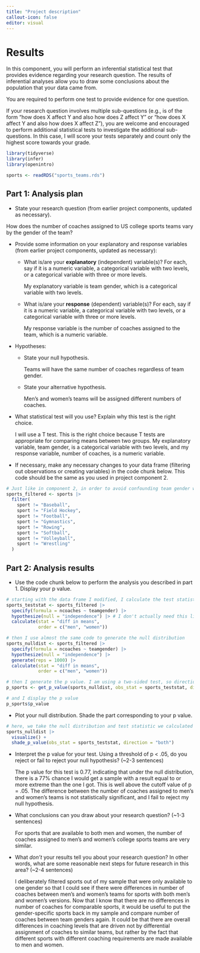 ```yaml
---
title: "Project description"
callout-icon: false
editor: visual
---
```


# Results {#results}

In this component, you will perform an inferential statistical test that provides evidence regarding your research question. The results of inferential analyses allow you to draw some conclusions about the population that your data came from.

You are required to perform one test to provide evidence for one question.

If your research question involves multiple sub-questions (e.g., is of the form "how does X affect Y and also how does Z affect Y" or "how does X affect Y and also how does X affect Z"), you are welcome and encouraged to perform additional statistical tests to investigate the additional sub-questions. In this case, I will score your tests separately and count only the highest score towards your grade.

```r
library(tidyverse)
library(infer)
library(openintro)

sports <- readRDS("sports_teams.rds")
```

## Part 1: Analysis plan

-   State your research question (from earlier project components, updated as necessary).

How does the number of coaches assigned to US college sports teams vary by the gender of the team?

-   Provide some information on your explanatory and response variables (from earlier project components, updated as necessary):

    -   What is/are your **explanatory** (independent) variable(s)? For each, say if it is a numeric variable, a categorical variable with two levels, or a categorical variable with three or more levels.

        My explanatory variable is team gender, which is a categorical variable with two levels.

    -   What is/are your **response** (dependent) variable(s)? For each, say if it is a numeric variable, a categorical variable with two levels, or a categorical variable with three or more levels.

        My response variable is the number of coaches assigned to the team, which is a numeric variable.

-   Hypotheses:

    -   State your null hypothesis.

        Teams will have the same number of coaches regardless of team gender.

    -   State your alternative hypothesis.

        Men's and women's teams will be assigned different numbers of coaches.

-   What statistical test will you use? Explain why this test is the right choice.

    I will use a T test. This is the right choice because T tests are appropriate for comparing means between two groups. My explanatory variable, team gender, is a categorical variable with two levels, and my response variable, number of coaches, is a numeric variable.

-   If necessary, make any necessary changes to your data frame (filtering out observations or creating variables) in the code chunk below. This code should be the same as you used in project component 2.

```r
# Just like in component 2, in order to avoid confounding team gender with sport, I need to filter out sports that are only available for one gender.
sports_filtered <- sports |> 
  filter(
    sport != "Baseball",
    sport != "Field Hockey",
    sport != "Football",
    sport != "Gymnastics",
    sport != "Rowing",
    sport != "Softball",
    sport != "Volleyball",
    sport != "Wrestling"
  )
```

## Part 2: Analysis results

-   Use the code chunk below to perform the analysis you described in part 1. Display your p value.

```r
# starting with the data frame I modified, I calculate the test statistic for my T test. Because I am comparing the means of two groups, I use the "diff in means" option in "calculate."
sports_teststat <- sports_filtered |> 
  specify(formula = ncoaches ~ teamgender) |> 
  hypothesize(null = "independence") |> # I don't actually need this line for a T test and I could delete it if I wanted. For consistency with other tests, I am leaving it be.
  calculate(stat = "diff in means",
            order = c("men", "women"))

# then I use almost the same code to generate the null distribution
sports_nulldist <- sports_filtered |> 
  specify(formula = ncoaches ~ teamgender) |> 
  hypothesize(null = "independence") |>
  generate(reps = 1000) |> 
  calculate(stat = "diff in means",
            order = c("men", "women"))

# then I generate the p value. I am using a two-sided test, so direction is "both".
p_sports <- get_p_value(sports_nulldist, obs_stat = sports_teststat, direction = "both")

# and I display the p value
p_sports$p_value
```

-   Plot your null distribution. Shade the part corresponding to your p value.

```r
# here, we take the null distribution and test statistic we calculated above, use the "visualize" function, and then mark the part of the distribution that is as or more extreme than what we observed
sports_nulldist |> 
  visualize() + 
  shade_p_value(obs_stat = sports_teststat, direction = "both")
```

-   Interpret the p value for your test. Using a threshold of p \< .05, do you reject or fail to reject your null hypothesis? (\~2-3 sentences)

    The p value for this test is 0.77, indicating that under the null distribution, there is a 77% chance I would get a sample with a result equal to or more extreme than the one I got. This is well above the cutoff value of p = .05. The difference between the number of coaches assigned to men's and women's teams is not statistically significant, and I fail to reject my null hypothesis.

-   What conclusions can you draw about your research question? (\~1-3 sentences)

    For sports that are available to both men and women, the number of coaches assigned to men's and women's college sports teams are very similar.

-   What *don't* your results tell you about your research question? In other words, what are some reasonable next steps for future research in this area? (\~2-4 sentences)

    I deliberately filtered sports out of my sample that were only available to one gender so that I could see if there were differences in number of coaches between men's and women's teams for sports with both men's and women's versions. Now that I know that there are no differences in number of coaches for comparable sports, it would be useful to put the gender-specific sports back in my sample and compare number of coaches between team genders again. It could be that there are overall differences in coaching levels that are driven not by differential assignment of coaches to similar teams, but rather by the fact that different sports with different coaching requirements are made available to men and women.
